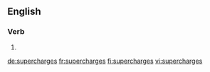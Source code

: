 ==English==

===Verb===
{{head|en|verb form}}

# {{en-third-person singular of|supercharge}}

[[de:supercharges]]
[[fr:supercharges]]
[[fi:supercharges]]
[[vi:supercharges]]